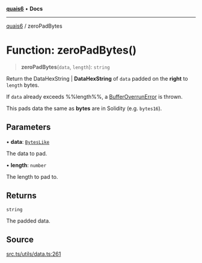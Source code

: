[**quais6**](../README.md) • **Docs**

***

[quais6](../globals.md) / zeroPadBytes

# Function: zeroPadBytes()

> **zeroPadBytes**(`data`, `length`): `string`

Return the DataHexString | **DataHexString** of `data` padded on the **right**
 to `length` bytes.

 If `data` already exceeds %%length%%, a [BufferOverrunError](../interfaces/BufferOverrunError) is
 thrown.

 This pads data the same as **bytes** are in Solidity
 (e.g. `bytes16`).

## Parameters

• **data**: [`BytesLike`](../type-aliases/BytesLike.md)

The data to pad.

• **length**: `number`

The length to pad to.

## Returns

`string`

The padded data.

## Source

[src.ts/utils/data.ts:261](https://github.com/dominant-strategies/quais-6.js/blob/aca1855329c3946c627ab7f16ac5304cea7d20c5/src.ts/utils/data.ts#L261)

